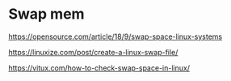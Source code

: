 
# Swap mem

https://opensource.com/article/18/9/swap-space-linux-systems

https://linuxize.com/post/create-a-linux-swap-file/

https://vitux.com/how-to-check-swap-space-in-linux/